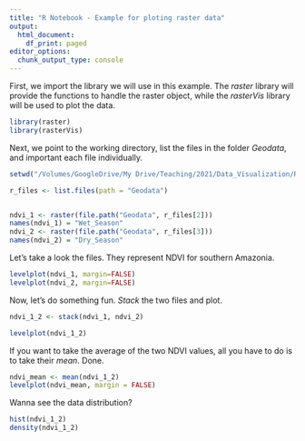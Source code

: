```yaml
---
title: "R Notebook - Example for ploting raster data"
output:
  html_document:
    df_print: paged
editor_options:
  chunk_output_type: console
---
```




First, we import the library we will use in this example. The *raster* library will provide the functions to handle the raster object, while the *rasterVis* library will be used to plot the data. 

```r

library(raster)
library(rasterVis)
```

Next, we point to the working directory, list the files in the folder *Geodata*, and important each file individually. 

```r
setwd("/Volumes/GoogleDrive/My Drive/Teaching/2021/Data_Visualization/R/DataVisEss")

r_files <- list.files(path = "Geodata")


ndvi_1 <- raster(file.path("Geodata", r_files[2]))
names(ndvi_1) = "Wet_Season"
ndvi_2 <- raster(file.path("Geodata", r_files[3]))
names(ndvi_2) = "Dry_Season"

```

Let's take a look the files. They represent NDVI for southern Amazonia. 

```r

levelplot(ndvi_1, margin=FALSE)
levelplot(ndvi_2, margin=FALSE)

```

Now, let's do something fun. *Stack* the two files and plot. 

```r
ndvi_1_2 <- stack(ndvi_1, ndvi_2)

levelplot(ndvi_1_2)

```

If you want to take the average of the two NDVI values, all you have to do is to take their *mean*. Done. 

```r
ndvi_mean <- mean(ndvi_1_2)
levelplot(ndvi_mean, margin = FALSE)

```

Wanna see the data distribution?

```r
hist(ndvi_1_2)
density(ndvi_1_2)
```
